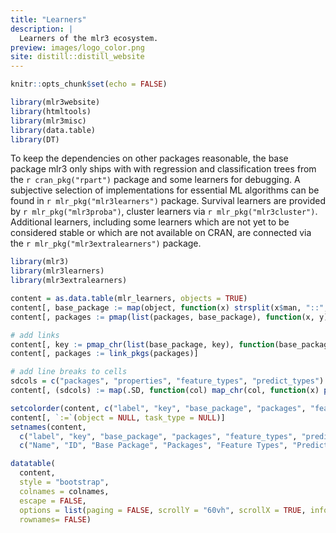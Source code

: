 ```yaml
---
title: "Learners"
description: |
  Learners of the mlr3 ecosystem.
preview: images/logo_color.png
site: distill::distill_website
---
```


```r
knitr::opts_chunk$set(echo = FALSE)

library(mlr3website)
library(htmltools)
library(mlr3misc)
library(data.table)
library(DT)
```

To keep the dependencies on other packages reasonable, the base package mlr3 only ships with with regression and classification trees from the `r cran_pkg("rpart")` package and some learners for debugging.
A subjective selection of implementations for essential ML algorithms can be found in `r mlr_pkg("mlr3learners")` package.
Survival learners are provided by `r mlr_pkg("mlr3proba")`, cluster learners via `r mlr_pkg("mlr3cluster")`.
Additional learners, including some learners which are not yet to be considered stable or which are not available on CRAN, are connected via the `r mlr_pkg("mlr3extralearners")` package.


```r
library(mlr3)
library(mlr3learners)
library(mlr3extralearners)

content = as.data.table(mlr_learners, objects = TRUE)
content[, base_package := map(object, function(x) strsplit(x$man, "::", TRUE)[[1]][1])]
content[, packages := pmap(list(packages, base_package), function(x, y) setdiff(x, c(y, "mlr3")))]

# add links
content[, key := pmap_chr(list(base_package, key), function(base_package, key) as.character(a(href = sprintf("https://%s.mlr-org.com/reference/mlr_learners_%s.html", base_package, key), key)))]
content[, packages := link_pkgs(packages)]

# add line breaks to cells
sdcols = c("packages", "properties", "feature_types", "predict_types")
content[, (sdcols) := map(.SD, function(col) map_chr(col, function(x) paste0(x, collapse = "<br/>"))), .SDcols = sdcols]

setcolorder(content, c("label", "key", "base_package", "packages", "feature_types", "predict_types", "properties"))
content[, `:=`(object = NULL, task_type = NULL)]
setnames(content,
  c("label", "key", "base_package", "packages", "feature_types", "predict_types", "properties"),
  c("Name", "ID", "Base Package", "Packages", "Feature Types", "Predict Types", "Properties"))
```

```r
datatable(
  content,
  style = "bootstrap",
  colnames = colnames,
  escape = FALSE,
  options = list(paging = FALSE, scrollY = "60vh", scrollX = TRUE, info = FALSE),
  rownames= FALSE)
```
